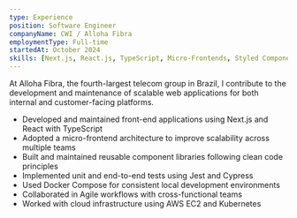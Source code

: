 ```yaml
---
type: Experience
position: Software Engineer
companyName: CWI / Alloha Fibra
employmentType: Full-time
startedAt: October 2024
skills: [Next.js, React.js, TypeScript, Micro-Frontends, Styled Components, Jest, Cypress, Docker, AWS EC2, Kubernetes, Spring-Boot, Java, RabbitMQ]
---
```


At Alloha Fibra, the fourth-largest telecom group in Brazil, I contribute to the development and maintenance of scalable web applications for both internal and customer-facing platforms.

- Developed and maintained front-end applications using Next.js and React with TypeScript
- Adopted a micro-frontend architecture to improve scalability across multiple teams
- Built and maintained reusable component libraries following clean code principles
- Implemented unit and end-to-end tests using Jest and Cypress
- Used Docker Compose for consistent local development environments
- Collaborated in Agile workflows with cross-functional teams
- Worked with cloud infrastructure using AWS EC2 and Kubernetes
